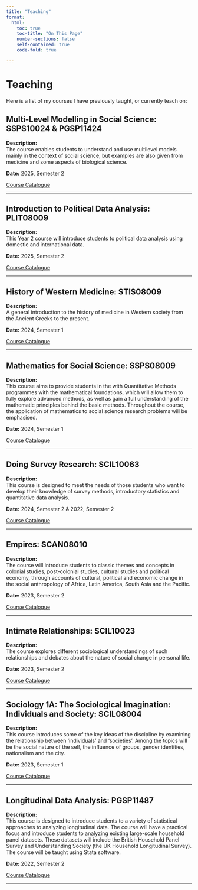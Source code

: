 ---
title: "Teaching"
format: 
  html:
    toc: true
    toc-title: "On This Page"
    number-sections: false
    self-contained: true
    code-fold: true

---
      
# Teaching
  
Here is a list of my courses I have previously taught, or currently teach on:

## Multi-Level Modelling in Social Science: SSPS10024 & PGSP11424
  
  **Description:**  
The course enables students to understand and use multilevel models mainly in the context of social science, but examples are also given from medicine and some aspects of biological science. 

  **Date:** 2025, Semester 2
  
[Course Catalogue](http://www.drps.ed.ac.uk/20-21/dpt/cxpgsp11424.htm)
    
  ---
      
## Introduction to Political Data Analysis: PLIT08009
  
  **Description:**  
This Year 2 course will introduce students to political data analysis using domestic and international data. 

  **Date:** 2025, Semester 2
  
[Course Catalogue](http://www.drps.ed.ac.uk/16-17/dpt/cxplit08009.htm)
    
  ---
      
## History of Western Medicine: STIS08009
  
  **Description:**  
A general introduction to the history of medicine in Western society from the Ancient Greeks to the present. 

  **Date:** 2024, Semester 1
  
[Course Catalogue](http://www.drps.ed.ac.uk/20-21/dpt/cxstis08009.htm)
  
  ---
  
## Mathematics for Social Science: SSPS08009
  
  **Description:**  
This course aims to provide students in the with Quantitative Methods programmes with the mathematical foundations, which will allow them to fully explore advanced methods, as well as gain a full understanding of the mathematic principles behind the basic methods. Throughout the course, the application of mathematics to social science research problems will be emphasised. 

  **Date:** 2024, Semester 1
  
[Course Catalogue](http://www.drps.ed.ac.uk/15-16/dpt/cxssps08009.htm)

  ---
  
## Doing Survey Research: SCIL10063
  
  **Description:**  
This course is designed to meet the needs of those students who want to develop their knowledge of survey methods, introductory statistics and quantitative data analysis. 

  **Date:** 2024, Semester 2 & 2022, Semester 2
  
[Course Catalogue](http://www.drps.ed.ac.uk/17-18/dpt/cxscil10063.htm)

  ---      

## Empires: SCAN08010
  
  **Description:**  
The course will introduce students to classic themes and concepts in colonial studies, post-colonial studies, cultural studies and political economy, through accounts of cultural, political and economic change in the social anthropology of Africa, Latin America, South Asia and the Pacific. 

  **Date:** 2023, Semester 2 
  
[Course Catalogue](http://www.drps.ed.ac.uk/16-17/dpt/cxscan08010.htm)

  ---    
      
## Intimate Relationships: SCIL10023
  
  **Description:**  
The course explores different sociological understandings of such relationships and debates about the nature of social change in personal life. 

  **Date:** 2023, Semester 2 
  
[Course Catalogue](http://www.drps.ed.ac.uk/20-21/dpt/cxscil10023.htm)

  ---   
      
## Sociology 1A: The Sociological Imagination: Individuals and Society: SCIL08004
  
  **Description:**  
This course introduces some of the key ideas of the discipline by examining the relationship between 'individuals' and 'societies'. Among the topics will be the social nature of the self, the influence of groups, gender identities, nationalism and the city.

  **Date:** 2023, Semester 1 
  
[Course Catalogue](http://www.drps.ed.ac.uk/16-17/dpt/cxscil08004.htm)

  ---    

## Longitudinal Data Analysis: PGSP11487
  
  **Description:**  
This course is designed to introduce students to a variety of statistical approaches to analyzing longitudinal data. The course will have a practical focus and introduce students to analyzing existing large-scale household panel datasets. These datasets will include the British Household Panel Survey and Understanding Society (the UK Household Longitudinal Survey). The course will be taught using Stata software.

  **Date:** 2022, Semester 2 
  
[Course Catalogue](http://www.drps.ed.ac.uk/20-21/dpt/cxpgsp11487.htm)

  ---   
